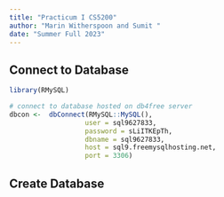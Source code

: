 ```yaml
---
title: "Practicum I CS5200"
author: "Marin Witherspoon and Sumit "
date: "Summer Full 2023"
---
```


## Connect to Database

```r
library(RMySQL)

# connect to database hosted on db4free server
dbcon <-  dbConnect(RMySQL::MySQL(), 
                   user = sql9627833, 
                   password = sLiITKEpTh,
                   dbname = sql9627833, 
                   host = sql9.freemysqlhosting.net, 
                   port = 3306)
```

## Create Database

